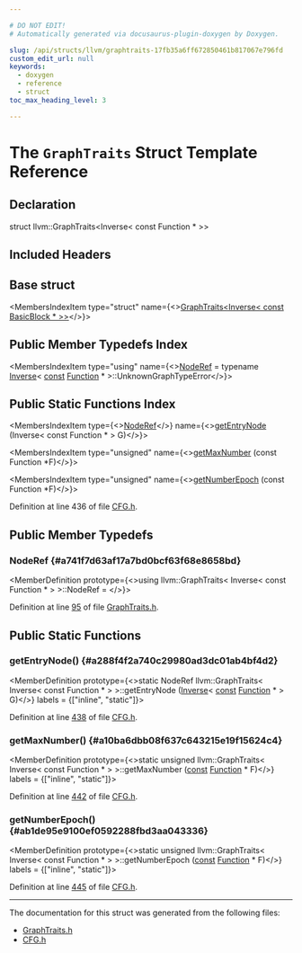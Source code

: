 ```yaml
---

# DO NOT EDIT!
# Automatically generated via docusaurus-plugin-doxygen by Doxygen.

slug: /api/structs/llvm/graphtraits-17fb35a6ff672850461b817067e796fd
custom_edit_url: null
keywords:
  - doxygen
  - reference
  - struct
toc_max_heading_level: 3

---
```





# The `GraphTraits` Struct Template Reference

<DoxygenPage pluginConfig={pluginConfig}>



## Declaration

<CodeBlock>struct llvm::GraphTraits&lt;Inverse&lt; const Function &#42; &gt;&gt;</CodeBlock>

## Included Headers

<IncludesList>
<IncludesListItem
  filePath="llvm/IR/CFG.h"
  permalink="/docs/api/files/include/include/llvm/include/llvm/ir/cfg-h"
  isLocal="true" />
</IncludesList>

## Base struct

<MembersIndex>

<MembersIndexItem
  type="struct"
  name={<><a href="/docs/api/structs/llvm/graphtraits-d27a12f208359493deb55564e5902b74">GraphTraits&lt;Inverse&lt; const BasicBlock &#42; &gt;&gt;</a></>}>
</MembersIndexItem>

</MembersIndex>

## Public Member Typedefs Index

<MembersIndex>

<MembersIndexItem
  type="using"
  name={<><a href="/docs/api/structs/llvm/graphtraits/#a741f7d63af17a7bd0bcf63f68e8658bd">NodeRef</a> = typename <a href="/docs/api/structs/llvm/inverse">Inverse</a>&lt; <a href="/docs/api/files/lib/lib/target/lib/target/aarch64/aarch64promoteconstant-cpp/#a90f8350fecae261c25be85d38b451bff">const</a> <a href="/docs/api/classes/llvm/function">Function</a> &#42; &gt;::UnknownGraphTypeError</>}>
</MembersIndexItem>

</MembersIndex>

## Public Static Functions Index

<MembersIndex>

<MembersIndexItem
  type={<><a href="/docs/api/structs/llvm/graphtraits/#a741f7d63af17a7bd0bcf63f68e8658bd">NodeRef</a></>}
  name={<><a href="#a288f4f2a740c29980ad3dc01ab4bf4d2">getEntryNode</a> (Inverse&lt; const Function &#42; &gt; G)</>}>
</MembersIndexItem>

<MembersIndexItem
  type="unsigned"
  name={<><a href="#a10ba6dbb08f637c643215e19f15624c4">getMaxNumber</a> (const Function &#42;F)</>}>
</MembersIndexItem>

<MembersIndexItem
  type="unsigned"
  name={<><a href="#ab1de95e9100ef0592288fbd3aa043336">getNumberEpoch</a> (const Function &#42;F)</>}>
</MembersIndexItem>

</MembersIndex>


Definition at line 436 of file <a href="/docs/api/files/include/include/llvm/include/llvm/ir/cfg-h">CFG.h</a>.

<SectionDefinition>

## Public Member Typedefs

### NodeRef {#a741f7d63af17a7bd0bcf63f68e8658bd}

<MemberDefinition
  prototype={<>using llvm::GraphTraits&lt; Inverse&lt; const Function &#42; &gt; &gt;::NodeRef = </>}>

Definition at line <a href="/docs/api/files/include/include/llvm/include/llvm/adt/graphtraits-h/#l00095">95</a> of file <a href="/docs/api/files/include/include/llvm/include/llvm/adt/graphtraits-h">GraphTraits.h</a>.
</MemberDefinition>

</SectionDefinition>

<SectionDefinition>

## Public Static Functions

### getEntryNode() {#a288f4f2a740c29980ad3dc01ab4bf4d2}

<MemberDefinition
  prototype={<>static NodeRef llvm::GraphTraits&lt; Inverse&lt; const Function &#42; &gt; &gt;::getEntryNode (<a href="/docs/api/structs/llvm/inverse">Inverse</a>&lt; <a href="/docs/api/files/lib/lib/target/lib/target/aarch64/aarch64promoteconstant-cpp/#a90f8350fecae261c25be85d38b451bff">const</a> <a href="/docs/api/classes/llvm/function">Function</a> &#42; &gt; G)</>}
  labels = {["inline", "static"]}>

Definition at line <a href="/docs/api/files/include/include/llvm/include/llvm/ir/cfg-h/#l00438">438</a> of file <a href="/docs/api/files/include/include/llvm/include/llvm/ir/cfg-h">CFG.h</a>.
</MemberDefinition>

### getMaxNumber() {#a10ba6dbb08f637c643215e19f15624c4}

<MemberDefinition
  prototype={<>static unsigned llvm::GraphTraits&lt; Inverse&lt; const Function &#42; &gt; &gt;::getMaxNumber (<a href="/docs/api/files/lib/lib/target/lib/target/aarch64/aarch64promoteconstant-cpp/#a90f8350fecae261c25be85d38b451bff">const</a> <a href="/docs/api/classes/llvm/function">Function</a> &#42; F)</>}
  labels = {["inline", "static"]}>

Definition at line <a href="/docs/api/files/include/include/llvm/include/llvm/ir/cfg-h/#l00442">442</a> of file <a href="/docs/api/files/include/include/llvm/include/llvm/ir/cfg-h">CFG.h</a>.
</MemberDefinition>

### getNumberEpoch() {#ab1de95e9100ef0592288fbd3aa043336}

<MemberDefinition
  prototype={<>static unsigned llvm::GraphTraits&lt; Inverse&lt; const Function &#42; &gt; &gt;::getNumberEpoch (<a href="/docs/api/files/lib/lib/target/lib/target/aarch64/aarch64promoteconstant-cpp/#a90f8350fecae261c25be85d38b451bff">const</a> <a href="/docs/api/classes/llvm/function">Function</a> &#42; F)</>}
  labels = {["inline", "static"]}>

Definition at line <a href="/docs/api/files/include/include/llvm/include/llvm/ir/cfg-h/#l00445">445</a> of file <a href="/docs/api/files/include/include/llvm/include/llvm/ir/cfg-h">CFG.h</a>.
</MemberDefinition>

</SectionDefinition>

<hr/>

The documentation for this struct was generated from the following files:

<ul>
<li><a href="/docs/api/files/include/include/llvm/include/llvm/adt/graphtraits-h">GraphTraits.h</a></li>
<li><a href="/docs/api/files/include/include/llvm/include/llvm/ir/cfg-h">CFG.h</a></li>
</ul>

</DoxygenPage>
